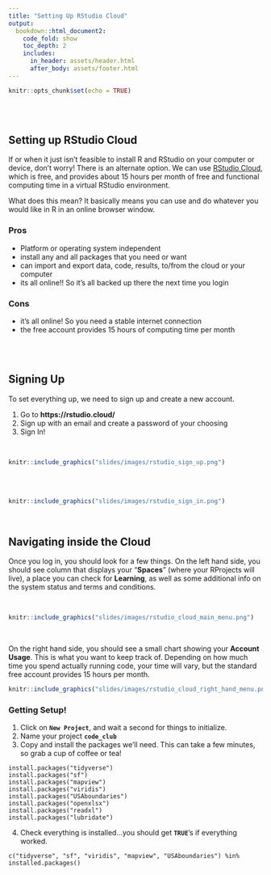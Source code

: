```yaml
---
title: "Setting Up RStudio Cloud"
output: 
  bookdown::html_document2:
    code_fold: show
    toc_depth: 2
    includes:
      in_header: assets/header.html
      after_body: assets/footer.html
---
```


```r
knitr::opts_chunk$set(echo = TRUE)
```

<style>
  .title{
    display: none;
  }
</style>

<br>
<br>

## Setting up RStudio Cloud

If or when it just isn't feasible to install R and RStudio on your computer or device, don't worry! There is an alternate option. We can use [RStudio Cloud](https://rstudio.cloud/), which is free, and provides about 15 hours per month of free and functional computing time in a virtual RStudio environment.

What does this mean? It basically means you can use and do whatever you would like in R in an online browser window.

### Pros {.unlisted .unnumbered}

 - Platform or operating system independent
 - install any and all packages that you need or want
 - can import and export data, code, results, to/from the cloud or your computer
 - its all online!! So it's all backed up there the next time you login
 
### Cons {.unlisted .unnumbered}

 - it's all online! So you need a stable internet connection
 - the free account provides 15 hours of computing time per month
 
<br><br>
 
## Signing Up

To set everything up, we need to sign up and create a new account.

 1. Go to **https://rstudio.cloud/**
 2. Sign up with an email and create a password of your choosing
 3. Sign In!
 
 <br>
 
```r

knitr::include_graphics("slides/images/rstudio_sign_up.png")

```
 <br><br>
```r

knitr::include_graphics("slides/images/rstudio_sign_in.png")

```

<br>

## Navigating inside the Cloud 

Once you log in, you should look for a few things. On the left hand side, you should see column that displays your "**Spaces**" (where your RProjects will live), a place you can check for **Learning**, as well as some additional info on the system status and terms and conditions.

<br>

```r

knitr::include_graphics("slides/images/rstudio_cloud_main_menu.png")

```

<br>

On the right hand side, you should see a small chart showing your **Account Usage**. This is what you want to keep track of. Depending on how much time you spend actually running code, your time will vary, but the standard free account provides 15 hours per month. 

```r

knitr::include_graphics("slides/images/rstudio_cloud_right_hand_menu.png")

```


### **Getting Setup!**

1. Click on **`New Project`**, and wait a second for things to initialize.
2. Name your project **`code_club`**
3. Copy and install the packages we'll need. This can take a few minutes, so grab a cup of coffee or tea!

```
install.packages("tidyverse")
install.packages("sf")
install.packages("mapview")
install.packages("viridis")
install.packages("USAboundaries")
install.packages("openxlsx")
install.packages("readxl")
install.packages("lubridate")
```

4. Check everything is installed...you should get **`TRUE`**'s if everything worked.

```
c("tidyverse", "sf", "viridis", "mapview", "USAboundaries") %in% installed.packages()
```
